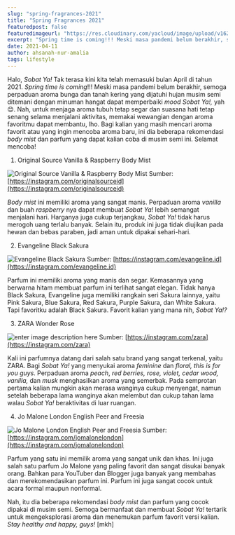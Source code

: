 ```yaml
---
slug: "spring-fragrances-2021"
title: "Spring Fragrances 2021"
featuredpost: false
featuredimageurl: "https://res.cloudinary.com/yacloud/image/upload/v1624710215/articles%20pictures/2021-04-11-spring-fragrances-2021/spring_fragnances_idarsf.jpg"
excerpt: "Spring time is coming!!! Meski masa pandemi belum berakhir, semoga perpaduan aroma bunga dan tanah kering yang dijatuhi hujan musim semi ditemani dengan minuman hangat dapat memperbaiki mood Sobat Ya!, yah"
date: 2021-04-11
author: ahsanah-nur-amalia
tags: lifestyle
---
```


Halo, _Sobat Ya!_ Tak terasa kini kita telah memasuki bulan April di tahun 2021. _Spring time is coming_!!! Meski masa pandemi belum berakhir, semoga perpaduan aroma bunga dan tanah kering yang dijatuhi hujan musim semi ditemani dengan minuman hangat dapat memperbaiki _mood Sobat Ya!,_ yah😊. Nah, untuk menjaga aroma tubuh tetap segar dan suasana hati tetap senang selama menjalani aktivitas, memakai wewangian dengan aroma favoritmu dapat membantu, lho. Bagi kalian yang masih mencari aroma favorit atau yang ingin mencoba aroma baru, ini dia beberapa rekomendasi _body mist_ dan parfum yang dapat kalian coba di musim semi ini. Selamat mencoba!

1. Original Source Vanilla & Raspberry Body Mist

![Original Source Vanilla & Raspberry Body Mist](https://res.cloudinary.com/yacloud/image/upload/v1624710217/articles%20pictures/2021-04-11-spring-fragrances-2021/spring-fragnances-1_rwuax1.jpg)
Sumber: [https://instagram.com/originalsourceid](https://instagram.com/originalsourceid)

_Body mist_ ini memiliki aroma yang sangat manis. Perpaduan aroma _vanilla_ dan buah _raspberry_ nya dapat membuat _Sobat Ya!_ lebih semangat menjalani hari. Harganya juga cukup terjangkau, _Sobat Ya!_ tidak harus merogoh uang terlalu banyak. Selain itu, produk ini juga tidak diujikan pada hewan dan bebas paraben, jadi aman untuk dipakai sehari-hari.

2. Evangeline Black Sakura

![Evangeline Black Sakura](https://res.cloudinary.com/yacloud/image/upload/v1624710216/articles%20pictures/2021-04-11-spring-fragrances-2021/spring-fragnances-2_kdcsab.jpg)
Sumber: [https://instagram.com/evangeline.id](https://instagram.com/evangeline.id)

Parfum ini memiliki aroma yang manis dan segar. Kemasannya yang berwarna hitam membuat parfum ini terlihat sangat elegan. Tidak hanya Black Sakura, Evangeline juga memiliki rangkain seri Sakura lainnya, yaitu Pink Sakura, Blue Sakura, Red Sakura, Purple Sakura, dan White Sakura. Tapi favoritku adalah Black Sakura. Favorit kalian yang mana nih, _Sobat Ya!?_

3. ZARA Wonder Rose

![enter image description here](https://res.cloudinary.com/yacloud/image/upload/v1624710216/articles%20pictures/2021-04-11-spring-fragrances-2021/spring-fragnances-3_trjczc.jpg)
Sumber: [https://instagram.com/zara](https://instagram.com/zara)

Kali ini parfumnya datang dari salah satu brand yang sangat terkenal, yaitu ZARA. Bagi _Sobat Ya!_ yang menyukai aroma _feminine_ dan _floral, this is for you guys_. Perpaduan aroma _peach_, _red berries, rose, violet, cedar wood, vanilla,_ dan _musk_ menghasilkan aroma yang semerbak. Pada semprotan pertama kalian mungkin akan merasa wanginya cukup menyengat, namun setelah beberapa lama wanginya akan melembut dan cukup tahan lama walau _Sobat Ya!_ beraktivitas di luar ruangan.

4. Jo Malone London English Peer and Freesia

![Jo Malone London English Peer and Freesia](https://res.cloudinary.com/yacloud/image/upload/v1624710217/articles%20pictures/2021-04-11-spring-fragrances-2021/spring-fragnances-4_wuxmjx.jpg)
Sumber: [https://instagram.com/jomalonelondon](https://instagram.com/jomalonelondon)

Parfum yang satu ini memilik aroma yang sangat unik dan khas. Ini juga salah satu parfum Jo Malone yang paling favorit dan sangat disukai banyak orang. Bahkan para YouTuber dan Blogger juga banyak yang membahas dan merekomendasikan parfum ini. Parfum ini juga sangat cocok untuk acara formal maupun nonformal.

Nah, itu dia beberapa rekomendasi _body mist_ dan parfum yang cocok dipakai di musim semi. Semoga bermanfaat dan membuat _Sobat Ya!_ tertarik untuk mengeksplorasi aroma dan menemukan parfum favorit versi kalian. _Stay healthy and happy, guys!_ [mkh]

